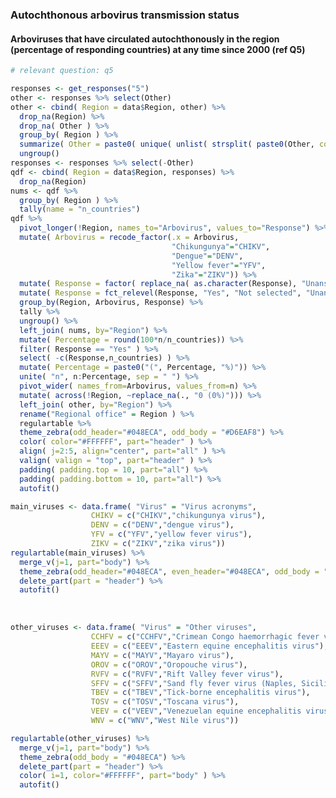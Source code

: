 
### Autochthonous arbovirus transmission status

#### Arboviruses that have circulated autochthonously in the region (percentage of responding countries) at any time since 2000 (ref Q5)

```r

# relevant question: q5

responses <- get_responses("5")
other <- responses %>% select(Other)
other <- cbind( Region = data$Region, other) %>% 
  drop_na(Region) %>%
  drop_na( Other ) %>%
  group_by( Region ) %>%
  summarize( Other = paste0( unique( unlist( strsplit( paste0(Other, collapse = ", "), ", ", fixed=TRUE))), collapse = ", ")) %>%
  ungroup()
responses <- responses %>% select(-Other) 
qdf <- cbind( Region = data$Region, responses) %>% 
  drop_na(Region) 
nums <- qdf %>% 
  group_by( Region ) %>%
  tally(name = "n_countries")
qdf %>% 
  pivot_longer(!Region, names_to="Arbovirus", values_to="Response") %>% 
  mutate( Arbovirus = recode_factor(.x = Arbovirus,
                                    "Chikungunya"="CHIKV",
                                    "Dengue"="DENV",
                                    "Yellow fever"="YFV",
                                    "Zika"="ZIKV")) %>%
  mutate( Response = factor( replace_na( as.character(Response), "Unanswered"))) %>%
  mutate( Response = fct_relevel(Response, "Yes", "Not selected", "Unanswered")) %>%
  group_by(Region, Arbovirus, Response) %>% 
  tally %>%
  ungroup() %>% 
  left_join( nums, by="Region") %>%
  mutate( Percentage = round(100*n/n_countries)) %>%
  filter( Response == "Yes" ) %>%
  select( -c(Response,n_countries) ) %>%
  mutate( Percentage = paste0("(", Percentage, "%)")) %>%
  unite( "n", n:Percentage, sep = " ") %>%
  pivot_wider( names_from=Arbovirus, values_from=n) %>%
  mutate( across(!Region, ~replace_na(., "0 (0%)"))) %>%
  left_join( other, by="Region") %>%
  rename("Regional office" = Region ) %>%
  regulartable %>% 
  theme_zebra(odd_header="#048ECA", odd_body = "#D6EAF8") %>% 
  color( color="#FFFFFF", part="header" ) %>% 
  align( j=2:5, align="center", part="all" ) %>%
  valign( valign = "top", part="header" ) %>%
  padding( padding.top = 10, part="all") %>%
  padding( padding.bottom = 10, part="all") %>%
  autofit() 

```


```r

main_viruses <- data.frame( "Virus" = "Virus acronyms", 
                  CHIKV = c("CHIKV","chikungunya virus"), 
                  DENV = c("DENV","dengue virus"), 
                  YFV = c("YFV","yellow fever virus"),
                  ZIKV = c("ZIKV","zika virus"))
regulartable(main_viruses) %>% 
  merge_v(j=1, part="body") %>% 
  theme_zebra(odd_header="#048ECA", even_header="#048ECA", odd_body = "#D6EAF8") %>% 
  delete_part(part = "header") %>%
  autofit()
```

<br>

```r
other_viruses <- data.frame( "Virus" = "Other viruses", 
                  CCHFV = c("CCHFV","Crimean Congo haemorrhagic fever virus"), 
                  EEEV = c("EEEV","Eastern equine encephalitis virus"), 
                  MAYV = c("MAYV","Mayaro virus"),
                  OROV = c("OROV","Oropouche virus"), 
                  RVFV = c("RVFV","Rift Valley fever virus"), 
                  SFFV = c("SFFV","Sand fly fever virus (Naples, Sicilian)"), 
                  TBEV = c("TBEV","Tick-borne encephalitis virus"), 
                  TOSV = c("TOSV","Toscana virus"),
                  VEEV = c("VEEV","Venezuelan equine encephalitis virus"), 
                  WNV = c("WNV","West Nile virus"))

regulartable(other_viruses) %>% 
  merge_v(j=1, part="body") %>% 
  theme_zebra(odd_body = "#048ECA") %>% 
  delete_part(part = "header") %>%
  color( i=1, color="#FFFFFF", part="body" ) %>% 
  autofit()

```
